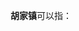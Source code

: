 '''胡家镇'''可以指：
{{PRC admin/disambig|21/07/26/109/000|21/11/22/103/000|51/10/28/114/000|51/17/22/115/000}}
{{disambig|cat=三字中国镇名消歧义}}